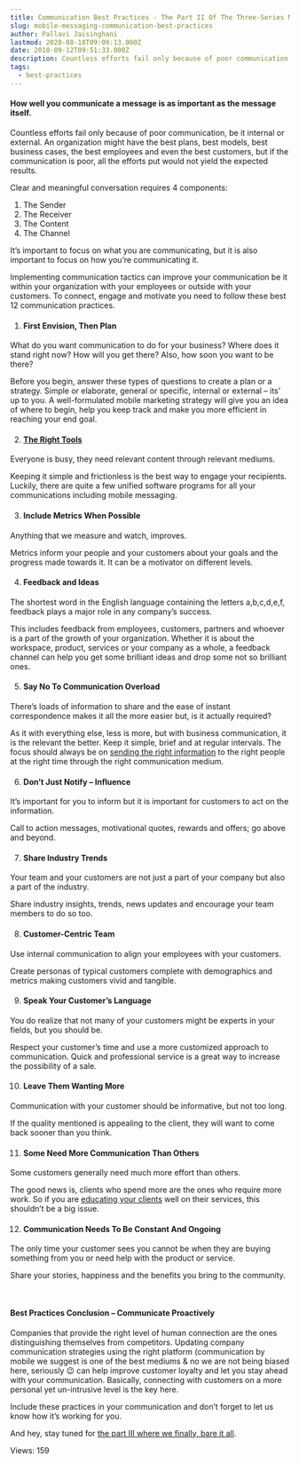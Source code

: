 ```yaml
---
title: Communication Best Practices - The Part II Of The Three-Series Mobile Messaging.
slug: mobile-messaging-communication-best-practices
author: Pallavi Jaisinghani
lastmod: 2020-08-18T09:09:13.000Z
date: 2018-09-12T09:51:33.000Z
description: Countless efforts fail only because of poor communication, be it internal or external. An organization might have the best plans, best models, best business cases, the best employees and even the best customers, but if the communication is poor, all the efforts put would not yield the expected results.
tags:
  - best-practices
---
```


#### How well you communicate a message is as important as the message itself.


Countless efforts fail only because of poor communication, be it internal or external. An organization might have the best plans, best models, best business cases, the best employees and even the best customers, but if the communication is poor, all the efforts put would not yield the expected results.


Clear and meaningful conversation requires 4 components:


1. The Sender
2. The Receiver
3. The Content
4. The Channel


It’s important to focus on what you are communicating, but it is also important to focus on how you’re communicating it.


Implementing communication tactics can improve your communication be it within your organization with your employees or outside with your customers. To connect, engage and motivate you need to follow these best 12 communication practices.


1. ####  **First Envision, Then Plan**


What do you want communication to do for your business? Where does it stand right now? How will you get there? Also, how soon you want to be there?


Before you begin, answer these types of questions to create a plan or a strategy. Simple or elaborate, general or specific, internal or external – its’ up to you. A well-formulated mobile marketing strategy will give you an idea of where to begin, help you keep track and make you more efficient in reaching your end goal.


2. ####  **[The Right Tools](https://msg91.com/sms-addons/?utm_source=blog&utm_medium=int&utm_campaign=two)**


Everyone is busy, they need relevant content through relevant mediums. 


Keeping it simple and frictionless is the best way to engage your recipients. Luckily, there are quite a few unified software programs for all your communications including mobile messaging.


3. ####  **Include Metrics When Possible**


Anything that we measure and watch, improves. 


Metrics inform your people and your customers about your goals and the progress made towards it. It can be a motivator on different levels.


4. ####  **Feedback and Ideas**


The shortest word in the English language containing the letters a,b,c,d,e,f, feedback plays a major role in any company’s success. 


This includes feedback from employees, customers, partners and whoever is a part of the growth of your organization. Whether it is about the workspace, product, services or your company as a whole, a feedback channel can help you get some brilliant ideas and drop some not so brilliant ones.


5. ####  **Say No To Communication Overload**


There’s loads of information to share and the ease of instant correspondence makes it all the more easier but, is it actually required?


As it with everything else, less is more, but with business communication, it is the relevant the better. Keep it simple, brief and at regular intervals. The focus should always be on [sending the right information](https://msg91.com/blog/part-i-no-one-ignores-this-engagement-medium-mobile-messaging/?utm_source=blog&utm_medium=int&utm_campaign=two) to the right people at the right time through the right communication medium.


6. ####  **Don’t Just Notify – Influence**


It’s important for you to inform but it is important for customers to act on the information. 


Call to action messages, motivational quotes, rewards and offers; go above and beyond.


7. ####  **Share Industry Trends**


Your team and your customers are not just a part of your company but also a part of the industry. 


Share industry insights, trends, news updates and encourage your team members to do so too.


8. ####  **Customer-Centric Team**


Use internal communication to align your employees with your customers. 


Create personas of typical customers complete with demographics and metrics making customers vivid and tangible.


9. ####  **Speak Your Customer’s Language**


You do realize that not many of your customers might be experts in your fields, but you should be.


Respect your customer’s time and use a more customized approach to communication. Quick and professional service is a great way to increase the possibility of a sale.


10. ####  **Leave Them Wanting More**


Communication with your customer should be informative, but not too long. 


If the quality mentioned is appealing to the client, they will want to come back sooner than you think.


11. ####  **Some Need More Communication Than Others**


Some customers generally need much more effort than others. 


The good news is, clients who spend more are the ones who require more work. So if you are [educating your clients](https://msg91.com/transactional-sms/?utm_source=blog&utm_medium=int&utm_campaign=two) well on their services, this shouldn’t be a big issue.


12. ####  **Communication Needs To Be Constant And Ongoing**


The only time your customer sees you cannot be when they are buying something from you or need help with the product or service. 


Share your stories, happiness and the benefits you bring to the community.


 


#### **Best Practices Conclusion – Communicate Proactively**


Companies that provide the right level of human connection are the ones distinguishing themselves from competitors. Updating company communication strategies using the right platform (communication by mobile we suggest is one of the best mediums & no we are not being biased here, seriously 😉 can help improve customer loyalty and let you stay ahead with your communication. Basically, connecting with customers on a more personal yet un-intrusive level is the key here.


Include these practices in your communication and don’t forget to let us know how it’s working for you.


And hey, stay tuned for [the part III where we finally, bare it all](https://msg91.com/blog/integrated-marketing-communication-strategy-part-three/?utm_source=blog&utm_medium=int&utm_campaign=mobilemessaging3).


 Views: 159


